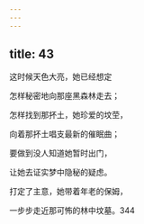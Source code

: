 ```yaml
---
---
---
```

title: 43
---




这时候天色大亮，她已经想定

怎样秘密地向那座黑森林走去；

怎样找到那抔土，她珍爱的坟茔，

向着那抔土唱支最新的催眠曲；

要做到没人知道她暂时出门，

让她去证实梦中隐秘的疑虑。

打定了主意，她带着年老的保姆，

一步步走近那可怖的林中坟墓。344